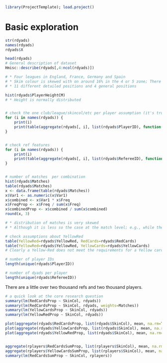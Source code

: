 ```r
library(ProjectTemplate); load.project()
```

# Basic exploration
```r
str(rdyads)
names(rdyads)
rdyads$X

head(rdyads)
# General description of dataset
Hmisc::describe(rdyads[,4:ncol(rdyads)])

# * Four leagues in England, France, Germany and Spain
# * Skim colour is skewed with on around 16% in the 4 or 5 zone; There's a question about how to code this core predictor
# * 11 different detailed positions and 4 general positions

hist(rdyads$PlayerHeightCM)
# * Height is normally distributed


# check the one club/league/skincol/etc per player assumption (it's true)
for (i in names(rdyads)) {
    print(i)
    print(table(aggregate(rdyads[, i], list(rdyads$PlayerID), function(X) length(unique(X)))[,2]))
}


# check ref features
for (i in names(rdyads)) {
    print(i)
    print(table(aggregate(rdyads[, i], list(rdyads$RefereeID), function(X) length(unique(X)))[,2]))
}


# number of matches  per combination
hist(rdyads$Matches)
table(rdyads$Matches)
x <- data.frame(table(rdyads$Matches))
x$Var1 <- as.numeric(x$Var1)
x$combined <- x$Var1 * x$Freq
x$FreqProp <- x$Freq / sum(x$Freq)
x$combinedProp <- x$combined / sum(x$combined)
round(x, 3)

# * distribution of matches is very skewed
# * Although it is less so the case at the match level; e.g., while the interaction rows are based on a single match, matches in general are involve player and refs who will eventually meet 2 or more times 82% of the time.

# check assumptions about YellowRed
table(YellowRed=rdyads$YellowRed, RedCards=rdyads$RedCards)
table(YellowRed=rdyads$YellowRed, YellowCards=rdyads$YellowCards)
# Clearly a Yellow-Red does not meet the requirements for a Yellow card, and does not meet the requirements of a Red card


```




```r
# number of player IDs
length(unique(rdyads$PlayerID))

# number of dyads per player
length(unique(rdyads$RefereeID))
```

There are a little over two thousand refs and two thousand players.


```r
# a quick look at the core research question
summary(lm(RedCardsProp ~ SkinCol, rdyads))
summary(lm(RedCardsProp ~ SkinCol, rdyads, weights=Matches))
summary(lm(YellowCardsProp ~ SkinCol, rdyads))
summary(lm(YellowRedProp ~ SkinCol, rdyads))

plot(aggregate(rdyads$RedCardsProp, list(rdyads$SkinCol), mean, na.rm=TRUE))
plot(aggregate(rdyads$YellowCardsProp, list(rdyads$SkinCol), mean, na.rm=TRUE))
plot(aggregate(rdyads$YellowRedProp, list(rdyads$SkinCol), mean, na.rm=TRUE))


aggregate(rplayers$RedCardsSumProp, list(rplayers$SkinCol), mean, na.rm=TRUE)
aggregate(rplayers$YellowCardsSumProp, list(rplayers$SkinCol), mean, na.rm=TRUE)
summary(lm(RedCardsSumProp ~ SkinCol, rplayers))
```